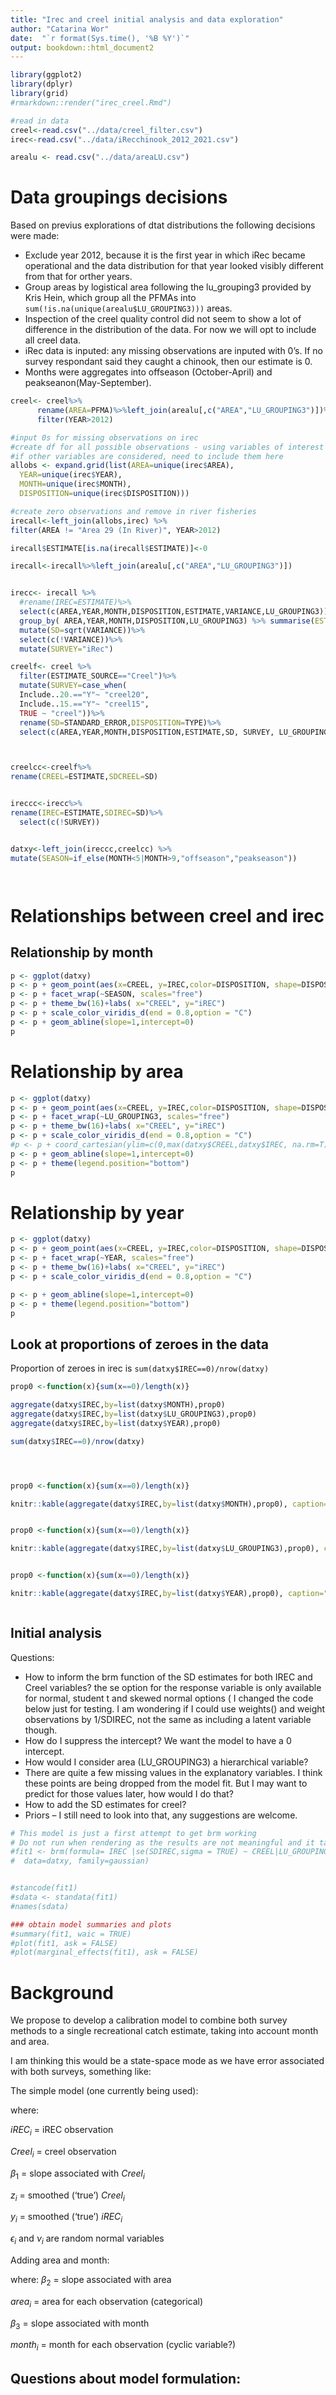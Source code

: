 ```yaml
---
title: "Irec and creel initial analysis and data exploration"
author: "Catarina Wor"
date:  "`r format(Sys.time(), '%B %Y')`"
output: bookdown::html_document2
---
```


 

```r

library(ggplot2)
library(dplyr)
library(grid)
#rmarkdown::render("irec_creel.Rmd")

#read in data
creel<-read.csv("../data/creel_filter.csv")
irec<-read.csv("../data/iRecchinook_2012_2021.csv")

arealu <- read.csv("../data/areaLU.csv") 


```



# Data groupings decisions

Based on previus explorations of dtat distributions  the following decisions were made:

- Exclude year 2012, because it is the first year in which iRec became operational and the data distribution for that year looked visibly different from that for orther years. 
- Group areas by logistical area following the lu_grouping3 provided by Kris Hein, which group all the PFMAs into `sum(!is.na(unique(arealu$LU_GROUPING3)))` areas. 
- Inspection of the creel quality control did not seem to show a lot of difference in the distribution of the data. For now we will opt to include all creel data.
- iRec data is inputed: any missing observations are inputed with 0's. If no survey respondant said they caught a chinook, then our estimate is 0. 
- Months were aggregates into offseason (October-April) and peakseanon(May-September).


```r

creel<- creel%>%
      rename(AREA=PFMA)%>%left_join(arealu[,c("AREA","LU_GROUPING3")])%>%
      filter(YEAR>2012)

#input 0s for missing observations on irec
#create df for all possible observations - using variables of interest only
#if other variables are considered, need to include them here
allobs <- expand.grid(list(AREA=unique(irec$AREA),
  YEAR=unique(irec$YEAR),
  MONTH=unique(irec$MONTH),
  DISPOSITION=unique(irec$DISPOSITION)))

#create zero observations and remove in river fisheries
irecall<-left_join(allobs,irec) %>%
filter(AREA != "Area 29 (In River)", YEAR>2012)

irecall$ESTIMATE[is.na(irecall$ESTIMATE)]<-0

irecall<-irecall%>%left_join(arealu[,c("AREA","LU_GROUPING3")])


irecc<- irecall %>%
  #rename(IREC=ESTIMATE)%>%
  select(c(AREA,YEAR,MONTH,DISPOSITION,ESTIMATE,VARIANCE,LU_GROUPING3))%>%
  group_by( AREA,YEAR,MONTH,DISPOSITION,LU_GROUPING3) %>% summarise(ESTIMATE = sum(ESTIMATE), VARIANCE = sum(VARIANCE))%>%
  mutate(SD=sqrt(VARIANCE))%>%
  select(c(!VARIANCE))%>%
  mutate(SURVEY="iRec")


```

```r


creelf<- creel %>%
  filter(ESTIMATE_SOURCE=="Creel")%>%
  mutate(SURVEY=case_when(
  Include..20.=="Y"~ "creel20",
  Include..15.=="Y"~ "creel15",
  TRUE ~ "creel"))%>%
  rename(SD=STANDARD_ERROR,DISPOSITION=TYPE)%>%
  select(c(AREA,YEAR,MONTH,DISPOSITION,ESTIMATE,SD, SURVEY, LU_GROUPING3))



creelcc<-creelf%>%
rename(CREEL=ESTIMATE,SDCREEL=SD)


ireccc<-irecc%>%
rename(IREC=ESTIMATE,SDIREC=SD)%>%
  select(c(!SURVEY))


datxy<-left_join(ireccc,creelcc) %>%
mutate(SEASON=if_else(MONTH<5|MONTH>9,"offseason","peakseason"))




```




# Relationships between creel and irec

## Relationship by month


```r

p <- ggplot(datxy)
p <- p + geom_point(aes(x=CREEL, y=IREC,color=DISPOSITION, shape=DISPOSITION), size=2,alpha=.5)
p <- p + facet_wrap(~SEASON, scales="free")
p <- p + theme_bw(16)+labs( x="CREEL", y="iREC")
p <- p + scale_color_viridis_d(end = 0.8,option = "C")
p <- p + geom_abline(slope=1,intercept=0)
p


```

# Relationship by area

```r

p <- ggplot(datxy)
p <- p + geom_point(aes(x=CREEL, y=IREC,color=DISPOSITION, shape=DISPOSITION),size=2, alpha=.5)
p <- p + facet_wrap(~LU_GROUPING3, scales="free")
p <- p + theme_bw(16)+labs( x="CREEL", y="iREC")
p <- p + scale_color_viridis_d(end = 0.8,option = "C")
#p <- p + coord_cartesian(ylim=c(0,max(datxy$CREEL,datxy$IREC, na.rm=T)),xlim=c(0,max(datxy$CREEL,datxy$IREC,na.rm=T)))
p <- p + geom_abline(slope=1,intercept=0)
p <- p + theme(legend.position="bottom")
p
```

# Relationship by year

```r

p <- ggplot(datxy)
p <- p + geom_point(aes(x=CREEL, y=IREC,color=DISPOSITION, shape=DISPOSITION),size=2, alpha=.5)
p <- p + facet_wrap(~YEAR, scales="free")
p <- p + theme_bw(16)+labs( x="CREEL", y="iREC")
p <- p + scale_color_viridis_d(end = 0.8,option = "C")

p <- p + geom_abline(slope=1,intercept=0)
p <- p + theme(legend.position="bottom")
p
```


## Look at proportions of zeroes in the data

Proportion of zeroes in irec is `sum(datxy$IREC==0)/nrow(datxy)`

```r

prop0 <-function(x){sum(x==0)/length(x)}

aggregate(datxy$IREC,by=list(datxy$MONTH),prop0)
aggregate(datxy$IREC,by=list(datxy$LU_GROUPING3),prop0)
aggregate(datxy$IREC,by=list(datxy$YEAR),prop0)

sum(datxy$IREC==0)/nrow(datxy)





```

```r

prop0 <-function(x){sum(x==0)/length(x)}

knitr::kable(aggregate(datxy$IREC,by=list(datxy$MONTH),prop0), caption="proportion of zeroes in irec by month ")



```

```r

prop0 <-function(x){sum(x==0)/length(x)}

knitr::kable(aggregate(datxy$IREC,by=list(datxy$LU_GROUPING3),prop0), caption="proportion of zeroes in irec by area ")



```

```r

prop0 <-function(x){sum(x==0)/length(x)}

knitr::kable(aggregate(datxy$IREC,by=list(datxy$YEAR),prop0), caption="proportion of zeroes in irec by year ")



```


## Initial analysis

Questions:

- How to inform the brm function of the SD estimates for both IREC and Creel variables? the se option for the response variable is only available for normal, student t and skewed normal options ( I changed the code below just for testing. I am wondering if I could use weights() and weight observations by 1/SDIREC, not the same as including a latent variable though. 
- How do I suppress the intercept? We want the model to have a 0 intercept. 
- How would I consider area (LU_GROUPING3) a hierarchical variable?  
- There are quite a few missing values in the explanatory variables. I think these points are being dropped from the model fit. But I may want to predict for those values later, how would I do that?
- How to add the SD estimates for creel?
- Priors -- I still need to look into that, any suggestions are welcome.


```r


# This model is just a first attempt to get brm working
# Do not run when rendering as the results are not meaningful and it takes a loooong time to run
#fit1 <- brm(formula= IREC |se(SDIREC,sigma = TRUE) ~ CREEL|LU_GROUPING3 + SEASON + 0,
#  data=datxy, family=gaussian)


#stancode(fit1)
#sdata <- standata(fit1)
#names(sdata)

### obtain model summaries and plots
#summary(fit1, waic = TRUE)
#plot(fit1, ask = FALSE)
#plot(marginal_effects(fit1), ask = FALSE)


```





# Background

We propose to develop a calibration model to combine both survey methods to a single recreational catch estimate, taking into account month and area. 

I am thinking this would be a state-space mode as we have error associated with both surveys, something like:


The simple model (one currently being used): 

\begin{align}
&y_i =  \beta_1\cdot z_i + \epsilon_i\\
&z_i = Creel_i   + \nu_{i} \\
&y_i = iREC_i   + \omega_{i} 
\end{align}

\begin{align}
&\epsilon_i \sim N(0,\sigma_{\epsilon})\\
&\nu_{i} \sim N(0,\sigma_{\nu})\\
&\omega_{i} \sim N(0,\sigma_{\omega i})
\end{align}

 where:

$iREC_i$ =  iREC observation 

$Creel_i$ =  creel observation 

$\beta_1$ =  slope associated with $Creel_i$ 

$z_i$ = smoothed ('true') $Creel_i$ 

$y_i$ = smoothed ('true') $iREC_i$ 

$\epsilon_i$ and $\nu_{i}$ are random normal variables 


Adding area and month:

\begin{align}
&y_i =  \beta_1\cdot z_i + \beta_2\cdot area_i + \beta_3\cdot season_i + \epsilon_i\\
&z_i = Creel_i + \nu_{i} \\
&y_i = iREC_i   + \omega_{i} 
\end{align}

\begin{align}
&\epsilon_i \sim Distribution(mean,variance)\\
&\nu_{i} \sim N(0,\sigma_{\nu i})\\
&\omega_{i} \sim N(0,\sigma_{\omega i})
\end{align}

 where: 
$\beta_2$ = slope associated with area 



$area_i$ = area for each observation (categorical) 

$\beta_3$ = slope associated with month 

$month_i$ = month for each observation (cyclic variable?) 

## Questions about model formulation:


